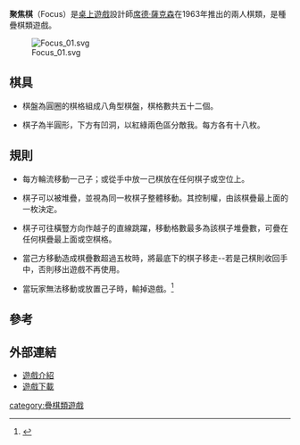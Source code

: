 '''聚焦棋'''（Focus）是[[桌上遊戲|桌上遊戲]]設計師[[席德·薩克森|席德·薩克森]]在1963年推出的兩人棋類，是種疊棋類遊戲。

[[File:Focus_01.svg|thumb]]

==棋具==

*棋盤為圓圈的棋格組成八角型棋盤，棋格數共五十二個。

*棋子為半圓形，下方有凹洞，以紅綠兩色區分敵我。每方各有十八枚。

==規則==

*每方輪流移動一己子；或從手中放一己棋放在任何棋子或空位上。

*棋子可以被堆疊，並視為同一枚棋子整體移動。其控制權，由該棋疊最上面的一枚決定。

*棋子可往橫豎方向作越子的直線跳躍，移動格數最多為該棋子堆疊數，可疊在任何棋疊最上面或空棋格。

*當己方移動造成棋疊數超過五枚時，將最底下的棋子移走--若是己棋則收回手中，否則移出遊戲不再使用。

*當玩家無法移動或放置己子時，輸掉遊戲。<ref>{{Cite web |url=http://www.hasbro.com/common/instruct/domination.pdf |title=Foucus rules |accessdate=2009-12-21 |archive-date=2012-02-04 |archive-url=https://web.archive.org/web/20120204093242/http://www.hasbro.com/common/instruct/domination.pdf |dead-url=no }}</ref>

==參考==
<div class="references-small">
<references/>
</div>

==外部連結==

*[http://www.boardgamegeek.com/boardgame/789/focus 遊戲介紹] {{Wayback|url=http://www.boardgamegeek.com/boardgame/789/focus |date=20100108091048 }}
*[http://zillions-of-games.com/cgi-bin/zilligames/submissions.cgi/70719?do=show;id=1513 遊戲下載]


[[category:疊棋類遊戲|category:疊棋類遊戲]]